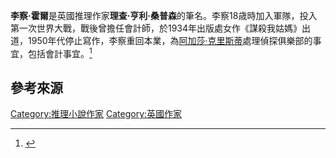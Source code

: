 {{original research|time=2016-09-09T12:35:25+00:00}}
{{Infobox writer <!-- for more information see [[:Template:Infobox_writer/doc|:Template:Infobox writer/doc]] -->
|image       =
|imagesize   =
|name        = 李察·霍爾|caption     =
|birth_date  = {{Birth date|1896|9|6}}
|birth_place = [[英國|英國]][[倫敦|倫敦]]
|death_date  ={{Death year and age|1973|1896}}
|death_place =
|occupation  = 作家
|nationality = {{UK}}
|period      = 
|genre       = [[推理小說|推理小說]]
|subject     =
|movement    =
|debut_works = 
|spouse      = 
|partner     =
|children    =
|relatives   =
|influences  =
|influenced  =
|website     = 
|footnotes   =
|}}

'''李察·霍爾'''{{BD|1896年|9月6日|1973年||}}是英國推理作家'''理查·亨利·桑普森'''的筆名。李察18歳時加入軍隊，投入第一次世界大戰，戰後曾擔任會計師，於1934年出版處女作《謀殺我姑媽》出道，1950年代停止寫作，李察重回本業，為[[阿加莎·克里斯蒂|阿加莎·克里斯蒂]]處理偵探俱樂部的事宜，包括會計事宜。<ref>{{cite web|title=謀殺我姑媽|url=https://www.books.com.tw/products/0010336813|accessdate=2019-03-07|website=博客來|archive-date=2019-03-07|archive-url=https://web.archive.org/web/20190307000630/https://www.books.com.tw/products/0010336813|dead-url=no}}</ref>
==參考來源==
{{Reflist}}

[[Category:推理小說作家|Category:推理小說作家]]
[[Category:英國作家|Category:英國作家]]